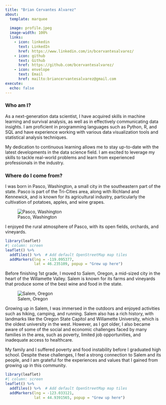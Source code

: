 ```yaml
---
title: "Brian Cervantes Alvarez"
about:
  template: marquee
  
  image: profile.jpeg
  image-width: 100%
  links:
    - icon: linkedin
      text: LinkedIn
      href: https://www.linkedin.com/in/bcervantesalvarez/
    - icon: github
      text: Github
      href: https://github.com/bcervantesalvarez/
    - icon: envelope
      text: Email
      href: mailto:briancervantesalvarez@gmail.com
execute: 
  echo: false
---          
```


### Who am I?

As a next-generation data scientist, I have acquired skills in machine learning and survival analysis, as well as in effectively communicating data insights. I am proficient in programming languages such as Python, R, and SQL and have experience working with various data visualization tools and statistical analysis techniques.

My dedication to continuous learning allows me to stay up-to-date with the latest developments in the data science field. I am excited to leverage my skills to tackle real-world problems and learn from experienced professionals in the industry.

### Where do I come from?

I was born in Pasco, Washington, a small city in the southeastern part of the state. Pasco is part of the Tri-Cities area, along with Richland and Kennewick, and is known for its agricultural industry, particularly the cultivation of potatoes, apples, and wine grapes.

![Pasco, Washington](background1.jpeg)

I enjoyed the rural atmosphere of Pasco, with its open fields, orchards, and vineyards.

```r
library(leaflet)
#| column: screen
leaflet() %>%
  addTiles() %>%  # Add default OpenStreetMap map tiles
  addMarkers(lng = -119.095377, 
             lat = 46.235109, popup = "Grew up here")
```

Before finishing 1st grade, I moved to Salem, Oregon, a mid-sized city in the heart of the Willamette Valley. Salem is known for its farms and vineyards that produce some of the best wine and food in the state.

![Salem, Oregon](background2.jpeg)

Growing up in Salem, I was immersed in the outdoors and enjoyed activities such as hiking, camping, and running. Salem also has a rich history, with landmarks like the Oregon State Capitol and Willamette University, which is the oldest university in the west. However, as I got older, I also became aware of some of the social and economic challenges faced by many families in the area, such as poverty, limited job opportunities, and inadequate access to healthcare.

My family and I suffered poverty and food instability before I graduated high school. Despite these challenges, I feel a strong connection to Salem and its people, and I am grateful for the experiences and values that I gained from growing up in this community.

```r
library(leaflet)
#| column: screen
leaflet() %>%
  addTiles() %>%  # Add default OpenStreetMap map tiles
  addMarkers(lng = -123.033121, 
             lat = 44.9391565, popup = "Grew up here")
```